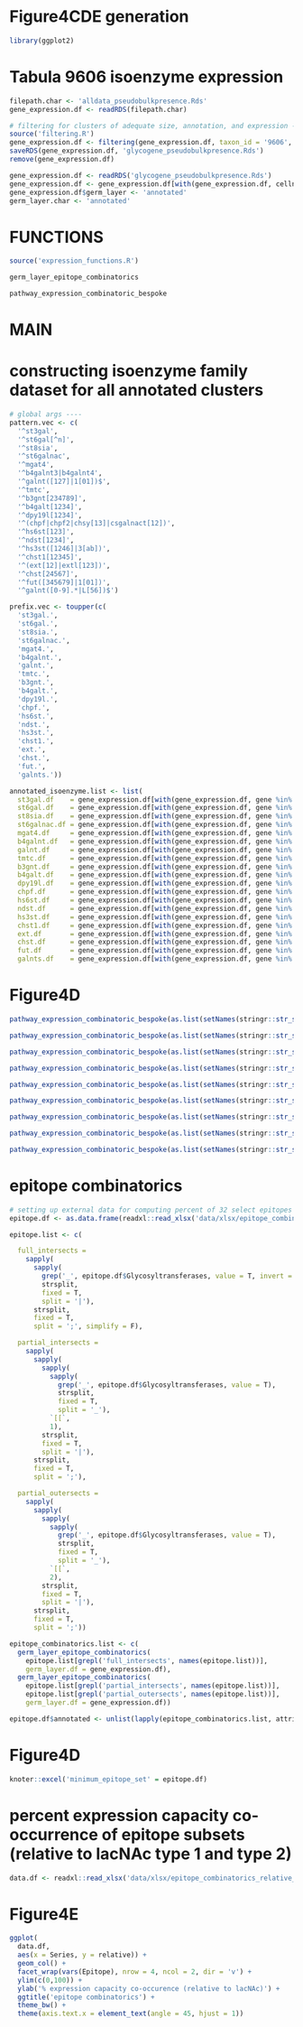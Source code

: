# Figure4CDE generation

```r
library(ggplot2)
```

# Tabula 9606 isoenzyme expression

```r
filepath.char <- 'alldata_pseudobulkpresence.Rds'
gene_expression.df <- readRDS(filepath.char)
```

```r
# filtering for clusters of adequate size, annotation, and expression ----
source('filtering.R')
gene_expression.df <- filtering(gene_expression.df, taxon_id = '9606', glycogenes_only = T, other_genes = 'DAG1', gte200 = F, annotated = T)
saveRDS(gene_expression.df, 'glycogene_pseudobulkpresence.Rds')
remove(gene_expression.df)
```

```r
gene_expression.df <- readRDS('glycogene_pseudobulkpresence.Rds')
gene_expression.df <- gene_expression.df[with(gene_expression.df, cellnum >= 200),]
gene_expression.df$germ_layer <- 'annotated'
germ_layer.char <- 'annotated'
```

# FUNCTIONS

```r
source('expression_functions.R')
```

```r
germ_layer_epitope_combinatorics
```

```r
pathway_expression_combinatoric_bespoke
```

# MAIN

# constructing isoenzyme family dataset for all annotated clusters

```r
# global args ----
pattern.vec <- c(
  '^st3gal',
  '^st6gal[^n]',
  '^st8sia',
  '^st6galnac',
  '^mgat4',
  '^b4galnt3|b4galnt4',
  '^galnt([127]|1[01])$',
  '^tmtc',
  '^b3gnt[234789]',
  '^b4galt[1234]',
  '^dpy19l[1234]',
  '^(chpf|chpf2|chsy[13]|csgalnact[12])',
  '^hs6st[123]',
  '^ndst[1234]',
  '^hs3st([1246]|3[ab])',
  '^chst1[12345]',
  '^(ext[12]|extl[123])',
  '^chst[24567]',
  '^fut([345679]|1[01])',
  '^galnt([0-9].*|L[56])$')
```

```r
prefix.vec <- toupper(c(
  'st3gal.',
  'st6gal.',
  'st8sia.',
  'st6galnac.',
  'mgat4.',
  'b4galnt.',
  'galnt.',
  'tmtc.',
  'b3gnt.',
  'b4galt.',
  'dpy19l.',
  'chpf.',
  'hs6st.',
  'ndst.',
  'hs3st.',
  'chst1.',
  'ext.',
  'chst.',
  'fut.',
  'galnts.'))
```

```r

annotated_isoenzyme.list <- list(
  st3gal.df    = gene_expression.df[with(gene_expression.df, gene %in% grep(pattern.vec[1], unique(gene), value = T, ignore.case = T)),],
  st6gal.df    = gene_expression.df[with(gene_expression.df, gene %in% grep(pattern.vec[2], unique(gene), value = T, ignore.case = T)),],
  st8sia.df    = gene_expression.df[with(gene_expression.df, gene %in% grep(pattern.vec[3], unique(gene), value = T, ignore.case = T)),],
  st6galnac.df = gene_expression.df[with(gene_expression.df, gene %in% grep(pattern.vec[4], unique(gene), value = T, ignore.case = T)),],
  mgat4.df     = gene_expression.df[with(gene_expression.df, gene %in% grep(pattern.vec[5], unique(gene), value = T, ignore.case = T)),],
  b4galnt.df   = gene_expression.df[with(gene_expression.df, gene %in% grep(pattern.vec[6], unique(gene), value = T, ignore.case = T)),],
  galnt.df     = gene_expression.df[with(gene_expression.df, gene %in% grep(pattern.vec[7], unique(gene), value = T, ignore.case = T)),],
  tmtc.df      = gene_expression.df[with(gene_expression.df, gene %in% grep(pattern.vec[8], unique(gene), value = T, ignore.case = T)),],
  b3gnt.df     = gene_expression.df[with(gene_expression.df, gene %in% grep(pattern.vec[9], unique(gene), value = T, ignore.case = T)),],
  b4galt.df    = gene_expression.df[with(gene_expression.df, gene %in% grep(pattern.vec[10], unique(gene), value = T, ignore.case = T)),],
  dpy19l.df    = gene_expression.df[with(gene_expression.df, gene %in% grep(pattern.vec[11], unique(gene), value = T, ignore.case = T)),],
  chpf.df      = gene_expression.df[with(gene_expression.df, gene %in% grep(pattern.vec[12], unique(gene), value = T, ignore.case = T)),],
  hs6st.df     = gene_expression.df[with(gene_expression.df, gene %in% grep(pattern.vec[13], unique(gene), value = T, ignore.case = T)),],
  ndst.df      = gene_expression.df[with(gene_expression.df, gene %in% grep(pattern.vec[14], unique(gene), value = T, ignore.case = T)),],
  hs3st.df     = gene_expression.df[with(gene_expression.df, gene %in% grep(pattern.vec[15], unique(gene), value = T, ignore.case = T)),],
  chst1.df     = gene_expression.df[with(gene_expression.df, gene %in% grep(pattern.vec[16], unique(gene), value = T, ignore.case = T)),],
  ext.df       = gene_expression.df[with(gene_expression.df, gene %in% grep(pattern.vec[17], unique(gene), value = T, ignore.case = T)),],
  chst.df      = gene_expression.df[with(gene_expression.df, gene %in% grep(pattern.vec[18], unique(gene), value = T, ignore.case = T)),],
  fut.df       = gene_expression.df[with(gene_expression.df, gene %in% grep(pattern.vec[19], unique(gene), value = T, ignore.case = T)),],
  galnts.df    = gene_expression.df[with(gene_expression.df, gene %in% grep(pattern.vec[20], unique(gene), value = T, ignore.case = T)),])

```

# Figure4D 

```r

pathway_expression_combinatoric_bespoke(as.list(setNames(stringr::str_sort(unique(annotated_isoenzyme.list[[3]]$gene), numeric = TRUE), paste0(prefix.vec[3], stringr::str_sort(unique(annotated_isoenzyme.list[[3]]$gene), numeric = TRUE)))), annotated_isoenzyme.list[[3]], 1, 'ST8SIA4', 'exclusive_intersection')

```

```r

pathway_expression_combinatoric_bespoke(as.list(setNames(stringr::str_sort(unique(annotated_isoenzyme.list[[4]]$gene), numeric = TRUE), paste0(prefix.vec[4], stringr::str_sort(unique(annotated_isoenzyme.list[[4]]$gene), numeric = TRUE)))), annotated_isoenzyme.list[[4]], 1, 'ST6GALNAC3|4', 'exclusive_intersection')

```

```r

pathway_expression_combinatoric_bespoke(as.list(setNames(stringr::str_sort(unique(annotated_isoenzyme.list[[20]]$gene), numeric = TRUE), paste0(prefix.vec[20], stringr::str_sort(unique(annotated_isoenzyme.list[[20]]$gene), numeric = TRUE)))), annotated_isoenzyme.list[[20]], 1, 'GALNT1|2|3|7|10|11', 'exclusive_intersection')

```

```r

pathway_expression_combinatoric_bespoke(as.list(setNames(stringr::str_sort(unique(annotated_isoenzyme.list[[9]]$gene), numeric = TRUE), paste0(prefix.vec[9], stringr::str_sort(unique(annotated_isoenzyme.list[[9]]$gene), numeric = TRUE)))), annotated_isoenzyme.list[[9]], 1, 'B3GNT2', 'exclusive_intersection')

```

```r

pathway_expression_combinatoric_bespoke(as.list(setNames(stringr::str_sort(unique(annotated_isoenzyme.list[[13]]$gene), numeric = TRUE), paste0(prefix.vec[13], stringr::str_sort(unique(annotated_isoenzyme.list[[13]]$gene), numeric = TRUE)))), annotated_isoenzyme.list[[13]], 1, 'HS6ST1', 'exclusive_intersection')

```

```r

pathway_expression_combinatoric_bespoke(as.list(setNames(stringr::str_sort(unique(annotated_isoenzyme.list[[14]]$gene), numeric = TRUE), paste0(prefix.vec[14], stringr::str_sort(unique(annotated_isoenzyme.list[[14]]$gene), numeric = TRUE)))), annotated_isoenzyme.list[[14]], 1, 'NDST1|2', 'exclusive_intersection')

```

```r

pathway_expression_combinatoric_bespoke(as.list(setNames(stringr::str_sort(unique(annotated_isoenzyme.list[[15]]$gene), numeric = TRUE), paste0(prefix.vec[15], stringr::str_sort(unique(annotated_isoenzyme.list[[15]]$gene), numeric = TRUE)))), annotated_isoenzyme.list[[15]], 1, 'HS3ST3B1', 'exclusive_intersection')

```

```r

pathway_expression_combinatoric_bespoke(as.list(setNames(stringr::str_sort(unique(annotated_isoenzyme.list[[18]]$gene), numeric = TRUE), paste0(prefix.vec[18], stringr::str_sort(unique(annotated_isoenzyme.list[[18]]$gene), numeric = TRUE)))), annotated_isoenzyme.list[[18]], 1, 'CHST2|5', 'exclusive_intersection')

```

```r

pathway_expression_combinatoric_bespoke(as.list(setNames(stringr::str_sort(unique(annotated_isoenzyme.list[[19]]$gene), numeric = TRUE), paste0(prefix.vec[19], stringr::str_sort(unique(annotated_isoenzyme.list[[19]]$gene), numeric = TRUE)))), annotated_isoenzyme.list[[19]], 1, 'FUT4', 'exclusive_intersection')

```

# epitope combinatorics

```r
# setting up external data for computing percent of 32 select epitopes in each germ layer subset ----
epitope.df <- as.data.frame(readxl::read_xlsx('data/xlsx/epitope_combinatorics.xlsx', sheet = "lacto,globo,ganglio,core"))
```

```r
epitope.list <- c(

  full_intersects =
    sapply(
      sapply(
        grep('_', epitope.df$Glycosyltransferases, value = T, invert = T),
        strsplit,
        fixed = T,
        split = '|'),
      strsplit,
      fixed = T,
      split = ';', simplify = F),

  partial_intersects =
    sapply(
      sapply(
        sapply(
          sapply(
            grep('_', epitope.df$Glycosyltransferases, value = T),
            strsplit,
            fixed = T,
            split = '_'),
          `[[`,
          1),
        strsplit,
        fixed = T,
        split = '|'),
      strsplit,
      fixed = T,
      split = ';'),

  partial_outersects =
    sapply(
      sapply(
        sapply(
          sapply(
            grep('_', epitope.df$Glycosyltransferases, value = T),
            strsplit,
            fixed = T,
            split = '_'),
          `[[`,
          2),
        strsplit,
        fixed = T,
        split = '|'),
      strsplit,
      fixed = T,
      split = ';'))
```

```r
epitope_combinatorics.list <- c(
  germ_layer_epitope_combinatorics(
    epitope.list[grepl('full_intersects', names(epitope.list))],
    germ_layer.df = gene_expression.df),
  germ_layer_epitope_combinatorics(
    epitope.list[grepl('partial_intersects', names(epitope.list))],
    epitope.list[grepl('partial_outersects', names(epitope.list))],
    germ_layer.df = gene_expression.df))
```

```r
epitope.df$annotated <- unlist(lapply(epitope_combinatorics.list, attributes))
```

# Figure4D 

```r
knoter::excel('minimum_epitope_set' = epitope.df)
```

# percent expression capacity co-occurrence of epitope subsets (relative to lacNAc type 1 and type 2)

```r
data.df <- readxl::read_xlsx('data/xlsx/epitope_combinatorics_relative_expression.xlsx')
```

# Figure4E

```r
ggplot(
  data.df,
  aes(x = Series, y = relative)) +
  geom_col() +
  facet_wrap(vars(Epitope), nrow = 4, ncol = 2, dir = 'v') +
  ylim(c(0,100)) +
  ylab('% expression capacity co-occurence (relative to lacNAc)') +
  ggtitle('epitope combinatorics') +
  theme_bw() +
  theme(axis.text.x = element_text(angle = 45, hjust = 1))
```
